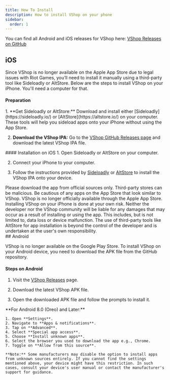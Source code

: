 ```yaml
---
title: How To Install
description: How to install VShop on your phone
sidebar:
  order: 1
---
```


You can find all Android and iOS releases for VShop here: [VShop Releases on GitHub](https://github.com/VShopApp/mobile/releases)

## iOS

Since VShop is no longer available on the Apple App Store due to legal issues with Riot Games, you’ll need to install it manually using a third-party tool like Sideloadly or AltStore. Below are the steps to install VShop on your iPhone. You'll need a computer for that.

#### Preparation
<Steps>
1. **Get Sideloadly or AltStore:** Download and install either [Sideloadly](https://sideloadly.io/) or [AltStore](https://altstore.io/) on your computer. These tools will help you sideload apps onto your iPhone without using the App Store.

2. **Download the VShop IPA:** Go to the [VShop GitHub Releases page](https://github.com/VShopApp/mobile/releases) and download the latest VShop IPA file.
</Steps>
#### Installation on iOS
<Steps>
1. Open Sideloadly or AltStore on your computer. 

2. Connect your iPhone to your computer.

3. Follow the instructions provided by [Sideloadly](https://www.youtube.com/watch?v=vqTsavQc3lQ) or [AltStore](https://faq.altstore.io/altstore-classic/how-to-install-altstore-windows) to install the VShop IPA onto your device.
</Steps>
<Aside type="danger">
  Please download the app from official sources only. Third-party stores can be
  malicious.
  Be cautious of any apps on the App Store that look similar to VShop. VShop is no longer officially available through the Apple App Store.
  Installing VShop on your iPhone is done at your own risk. Neither the developer nor the VShop community will be liable for any damages that may occur as a result of installing or using the app. This includes, but is not limited to, data loss or device malfunction. The use of third-party tools like AltStore for app installation is beyond the control of the developer and is undertaken at the user's own responsibility.
</Aside>
## Android

VShop is no longer available on the Google Play Store. To install VShop on your Android device, you need to download the APK file from the GitHub repository.

#### Steps on Android
1. Visit the [VShop Releases](https://github.com/VShopApp/mobile/releases) page.

2. Download the latest VShop APK file.

3. Open the downloaded APK file and follow the prompts to install it.

<Aside type="caution" title="Permission issues with Android?">
    **For Android 8.0 (Oreo) and Later:**

    1. Open **Settings**.
    2. Navigate to **Apps & notifications**.
    3. Tap on **Advanced**.
    4. Select **Special app access**.
    5. Choose **Install unknown apps**.
    6. Select the browser you used to download the app e.g., Chrome.
    7. Toggle on **Allow from this source**.

    **Note:** Some manufacturers may disable the option to install apps from unknown sources entirely. If you cannot find the settings mentioned above, your device might have this restriction. In such cases, consult your device's user manual or contact the manufacturer's support for guidance.
</Aside>
